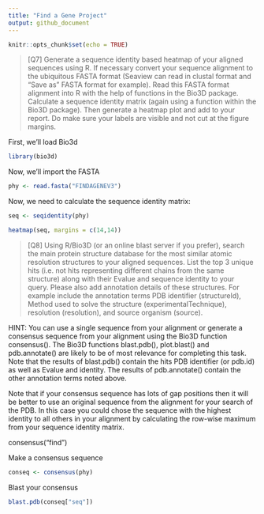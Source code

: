 ```yaml
---
title: "Find a Gene Project"
output: github_document
---
```


```r
knitr::opts_chunk$set(echo = TRUE)
```

> [Q7] Generate a sequence identity based heatmap of your aligned sequences using R. 
If necessary convert your sequence alignment to the ubiquitous FASTA format (Seaview can read in clustal format and “Save as” FASTA format for example). Read this FASTA format alignment into R with the help of functions in the Bio3D package. Calculate a sequence identity matrix (again using a function within the Bio3D package). Then generate a heatmap plot and add to your report. Do make sure your labels are visible and not cut at the figure margins.

First, we'll load Bio3d
```r
library(bio3d)
```

Now, we'll import the FASTA
```r
phy <- read.fasta("FINDAGENEV3")
```

Now, we need to calculate the sequence identity matrix:
```r
seq <- seqidentity(phy)
```

```r
heatmap(seq, margins = c(14,14))

```
>[Q8] Using R/Bio3D (or an online blast server if you prefer), search the main protein structure database for the most similar atomic resolution structures to your aligned sequences. 
List the top 3 unique hits (i.e. not hits representing different chains from the same structure) along with their Evalue and sequence identity to your query. Please also add annotation details of these structures. For example include the annotation terms PDB identifier (structureId), Method used to solve the structure (experimentalTechnique), resolution (resolution), and source organism (source).

HINT: You can use a single sequence from your alignment or generate a consensus sequence from your alignment using the Bio3D function consensus().  The Bio3D functions blast.pdb(), plot.blast() and pdb.annotate() are likely to be of most relevance for completing this task. Note that the results of blast.pdb() contain the hits PDB identifier (or pdb.id) as well as Evalue and identity. The results of pdb.annotate() contain the other annotation terms noted above.

Note that if your consensus sequence has lots of gap positions then it will be better to use an original sequence from the alignment for your search of the PDB. In this case you could chose the sequence with the highest identity to all others in your alignment by calculating the row-wise maximum from your sequence identity matrix. 

consensus("find ")

Make a consensus sequence
```r
conseq <- consensus(phy)
```


Blast your consensus
```r
blast.pdb(conseq["seq"])
```

